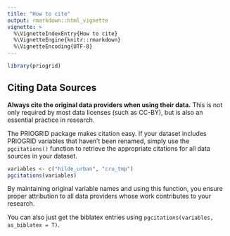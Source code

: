 ```yaml
---
title: "How to cite"
output: rmarkdown::html_vignette
vignette: >
  %\VignetteIndexEntry{How to cite}
  %\VignetteEngine{knitr::rmarkdown}
  %\VignetteEncoding{UTF-8}
---
```


```r
library(priogrid)
```

## Citing Data Sources

**Always cite the original data providers when using their data.** This is not only required by most data licenses (such as CC-BY), but is also an essential practice in research.

The PRIOGRID package makes citation easy. If your dataset includes PRIOGRID variables that haven't been renamed, simply use the `pgcitations()` function to retrieve the appropriate citations for all data sources in your dataset.

```r
variables <- c("hilde_urban", "cru_tmp")
pgcitations(variables)
```

By maintaining original variable names and using this function, you ensure proper attribution to all data providers whose work contributes to your research.

You can also just get the biblatex entries using `pgcitations(variables, as_biblatex = T)`.
